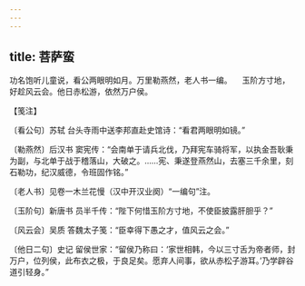 ```yaml
---
---
---
```

title: 菩萨蛮
---







功名饱听儿童说，看公两眼明如月。万里勒燕然，老人书一编。 　玉阶方寸地，好趁风云会。他日赤松游，依然万户侯。





【笺注】


〔看公句〕苏轼 台头寺雨中送李邦直赴史馆诗：“看君两眼明如镜。”

〔勒燕然〕后汉书 窦宪传：“会南单于请兵北伐，乃拜宪车骑将军，以执金吾耿秉为副，与北单于战于稽落山，大破之。……宪、秉遂登燕然山，去塞三千余里，刻石勒功，纪汉威德，令班固作铭。”

〔老人书〕见卷一木兰花慢（汉中开汉业阕）“一编句”注。

〔玉阶句〕新唐书 员半千传：“陛下何惜玉阶方寸地，不使臣披露肝胆乎？”

〔风云会〕吴质 答魏太子笺：“臣幸得下愚之才，值风云之会。”

〔他日二句〕史记 留侯世家：“留侯乃称曰：‘家世相韩，今以三寸舌为帝者师，封万户，位列侯，此布衣之极，于良足矣。愿弃人间事，欲从赤松子游耳。’乃学辟谷道引轻身。”